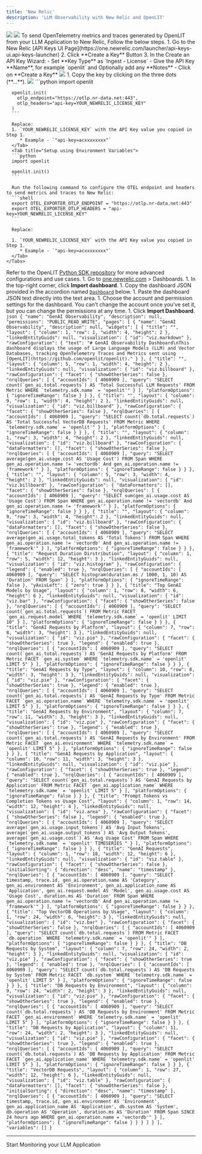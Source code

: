 ```yaml
---
title: 'New Relic'
description: 'LLM Observability with New Relic and OpenLIT'
---
```


<Frame>
  <img src="/images/new-relic-dashboard-1.png" />
  <img src="/images/new-relic-dashboard-2.png" />
</Frame>
To send OpenTelemetry metrics and traces generated by OpenLIT from your LLM Application to New Relic, Follow the below steps.
<Steps>
  <Step title="Get your New Relic Credentials">
    <Steps>
        1. Go to the New Relic [API Keys UI Page](https://one.newrelic.com/launcher/api-keys-ui.api-keys-launcher)
        2. Click **Create a Key** Button
        3. In the Create an API Key Wizard:
            - Set **Key Type** as `Ingest - License`
            - Give the API Key **Name**, for example `openlit` and Optionally add any **Notes**
            - Click on **Create a Key**
            <Frame>
            <img src="https://mintlify.s3-us-west-1.amazonaws.com/odigos/backends/images/newrelic2.png" />
            </Frame>
        1.  Copy the key by clicking on the three dots (**...**).
            <Frame>
            <img src="https://embrace.io/docs/assets/images/new_relic_api_keys-4f6f5da451f0ade8f68c4dda395c3742.png" />
            </Frame>
    </Steps>
  </Step>
  <Step title="Add the following two lines to your application code:">
    <Tabs>
      <Tab title="Setup using function arguments">
      ```python
      import openlit

      openlit.init(
        otlp_endpoint="https://otlp.nr-data.net:443", 
        otlp_headers="api-key=YOUR_NEWRELIC_LICENSE_KEY"
      )
      ```

      Replace:
      1. `YOUR_NEWRELIC_LICENSE_KEY` with the API Key value you copied in Step 1. 
         * Example - `"api-key=acxxxxxxxx"`
      </Tab>
      <Tab title="Setup using Environment Variables">
      ```python
      import openlit

      openlit.init()
      ```

      Run the following command to configure the OTEL endpoint and headers to send metrics and traces to New Relic:
      ```shell
      export OTEL_EXPORTER_OTLP_ENDPOINT = "https://otlp.nr-data.net:443"
      export OTEL_EXPORTER_OTLP_HEADERS = "api-key=YOUR_NEWRELIC_LICENSE_KEY"
      ```

      Replace:

      1. `YOUR_NEWRELIC_LICENSE_KEY` with the API Key value you copied in Step 1. 
         * Example - `"api-key=acxxxxxxxx"`
      </Tab>
    </Tabs>
  Refer to the OpenLIT [Python SDK repository](https://github.com/openlit/openlit/tree/main/sdk/python) for more advanced configurations and use cases.
  </Step>
  <Step title="Import the pre-built Dashboard">
    1. Go to [one.newrelic.com](https://one.newrelic.com/) > Dashboards.
    1. In the top-right corner, click **Import dashboard**.
    1. Copy the dashboard JSON provided in the accordion named [`Dashboard`](#dashboard) below.
    1. Paste the dashboard JSON text directly into the text area.
    1. Choose the account and permission settings for the dashboard. You can’t change the account once you’ve set it, but you can change the permissions at any time.
    1. Click **Import Dashboard**.
  <Accordion title="Dashboard">
      ```json
      {
        "name": "GenAI Observability",
        "description": null,
        "permissions": "PUBLIC_READ_WRITE",
        "pages": [
            {
            "name": "GenAI Observability",
            "description": null,
            "widgets": [
                {
                "title": "",
                "layout": {
                    "column": 1,
                    "row": 1,
                    "width": 4,
                    "height": 2
                },
                "linkedEntityGuids": null,
                "visualization": {
                    "id": "viz.markdown"
                },
                "rawConfiguration": {
                    "text": "# GenAI Observability Dashboard\nThis dashboard displays the usage of Large Language Models (LLM) and Vector Databases, tracking OpenTelemetry Traces and Metrics sent using [OpenLIT](https://github.com/openlit/openlit)."
                }
                },
                {
                "title": "",
                "layout": {
                    "column": 5,
                    "row": 1,
                    "width": 4,
                    "height": 2
                },
                "linkedEntityGuids": null,
                "visualization": {
                    "id": "viz.billboard"
                },
                "rawConfiguration": {
                    "facet": {
                    "showOtherSeries": false
                    },
                    "nrqlQueries": [
                    {
                        "accountIds": [
                        4060909
                        ],
                        "query": "SELECT count(`gen_ai.total.requests`) AS 'Total Successful LLM Requests' FROM Metric WHERE `telemetry.sdk.name` = 'openlit'"
                    }
                    ],
                    "platformOptions": {
                    "ignoreTimeRange": false
                    }
                }
                },
                {
                "title": "",
                "layout": {
                    "column": 9,
                    "row": 1,
                    "width": 4,
                    "height": 2
                },
                "linkedEntityGuids": null,
                "visualization": {
                    "id": "viz.billboard"
                },
                "rawConfiguration": {
                    "facet": {
                    "showOtherSeries": false
                    },
                    "nrqlQueries": [
                    {
                        "accountIds": [
                        4060909
                        ],
                        "query": "SELECT count(`db.total.requests`) AS 'Total Successful VectorDB Requests' FROM Metric WHERE `telemetry.sdk.name` = 'openlit'"
                    }
                    ],
                    "platformOptions": {
                    "ignoreTimeRange": false
                    }
                }
                },
                {
                "title": "",
                "layout": {
                    "column": 1,
                    "row": 3,
                    "width": 4,
                    "height": 2
                },
                "linkedEntityGuids": null,
                "visualization": {
                    "id": "viz.billboard"
                },
                "rawConfiguration": {
                    "dataFormatters": [],
                    "facet": {
                    "showOtherSeries": false
                    },
                    "nrqlQueries": [
                    {
                        "accountIds": [
                        4060909
                        ],
                        "query": "SELECT average(gen_ai.usage.cost AS 'Usage Cost') FROM Span WHERE gen_ai.operation.name != 'vectordb' And gen_ai.operation.name != 'framework'"
                    }
                    ],
                    "platformOptions": {
                    "ignoreTimeRange": false
                    }
                }
                },
                {
                "title": "",
                "layout": {
                    "column": 5,
                    "row": 3,
                    "width": 4,
                    "height": 2
                },
                "linkedEntityGuids": null,
                "visualization": {
                    "id": "viz.billboard"
                },
                "rawConfiguration": {
                    "dataFormatters": [],
                    "facet": {
                    "showOtherSeries": false
                    },
                    "nrqlQueries": [
                    {
                        "accountIds": [
                        4060909
                        ],
                        "query": "SELECT sum(gen_ai.usage.cost AS 'Usage Cost') FROM Span WHERE gen_ai.operation.name != 'vectordb' And gen_ai.operation.name != 'framework'"
                    }
                    ],
                    "platformOptions": {
                    "ignoreTimeRange": false
                    }
                }
                },
                {
                "title": "",
                "layout": {
                    "column": 9,
                    "row": 3,
                    "width": 4,
                    "height": 2
                },
                "linkedEntityGuids": null,
                "visualization": {
                    "id": "viz.billboard"
                },
                "rawConfiguration": {
                    "dataFormatters": [],
                    "facet": {
                    "showOtherSeries": false
                    },
                    "nrqlQueries": [
                    {
                        "accountIds": [
                        4060909
                        ],
                        "query": "SELECT average(gen_ai.usage.total_tokens AS 'Total Tokens') FROM Span WHERE gen_ai.operation.name != 'vectordb' And gen_ai.operation.name != 'framework'"
                    }
                    ],
                    "platformOptions": {
                    "ignoreTimeRange": false
                    }
                }
                },
                {
                "title": "Request Duration Dirstribution",
                "layout": {
                    "column": 1,
                    "row": 5,
                    "width": 12,
                    "height": 3
                },
                "linkedEntityGuids": null,
                "visualization": {
                    "id": "viz.histogram"
                },
                "rawConfiguration": {
                    "legend": {
                    "enabled": true
                    },
                    "nrqlQueries": [
                    {
                        "accountIds": [
                        4060909
                        ],
                        "query": "SELECT histogram(duration.ms / 1000, 1, 10) AS 'Duration' FROM Span"
                    }
                    ],
                    "platformOptions": {
                    "ignoreTimeRange": false
                    },
                    "yAxisLeft": {
                    "zero": true
                    }
                }
                },
                {
                "title": "Top GenAI Models by Usage",
                "layout": {
                    "column": 1,
                    "row": 8,
                    "width": 6,
                    "height": 6
                },
                "linkedEntityGuids": null,
                "visualization": {
                    "id": "viz.bar"
                },
                "rawConfiguration": {
                    "facet": {
                    "showOtherSeries": false
                    },
                    "nrqlQueries": [
                    {
                        "accountIds": [
                        4060909
                        ],
                        "query": "SELECT count(`gen_ai.total.requests`) FROM Metric FACET `gen_ai.request.model` WHERE `telemetry.sdk.name` = 'openlit' LIMIT 10"
                    }
                    ],
                    "platformOptions": {
                    "ignoreTimeRange": false
                    }
                }
                },
                {
                "title": "GenAI Requests by Platform",
                "layout": {
                    "column": 7,
                    "row": 8,
                    "width": 3,
                    "height": 3
                },
                "linkedEntityGuids": null,
                "visualization": {
                    "id": "viz.pie"
                },
                "rawConfiguration": {
                    "facet": {
                    "showOtherSeries": true
                    },
                    "legend": {
                    "enabled": true
                    },
                    "nrqlQueries": [
                    {
                        "accountIds": [
                        4060909
                        ],
                        "query": "SELECT count(`gen_ai.total.requests`) AS 'GenAI Requests by Platform' FROM Metric FACET `gen_ai.system` WHERE `telemetry.sdk.name` = 'openlit' LIMIT 5"
                    }
                    ],
                    "platformOptions": {
                    "ignoreTimeRange": false
                    }
                }
                },
                {
                "title": "GenAI Requests by Type",
                "layout": {
                    "column": 10,
                    "row": 8,
                    "width": 3,
                    "height": 3
                },
                "linkedEntityGuids": null,
                "visualization": {
                    "id": "viz.pie"
                },
                "rawConfiguration": {
                    "facet": {
                    "showOtherSeries": true
                    },
                    "legend": {
                    "enabled": true
                    },
                    "nrqlQueries": [
                    {
                        "accountIds": [
                        4060909
                        ],
                        "query": "SELECT count(`gen_ai.total.requests`) AS 'GenAI Requests by Type' FROM Metric FACET `gen_ai.operation.name` WHERE `telemetry.sdk.name` = 'openlit' LIMIT 5"
                    }
                    ],
                    "platformOptions": {
                    "ignoreTimeRange": false
                    }
                }
                },
                {
                "title": "GenAI Requests by Environment",
                "layout": {
                    "column": 7,
                    "row": 11,
                    "width": 3,
                    "height": 3
                },
                "linkedEntityGuids": null,
                "visualization": {
                    "id": "viz.pie"
                },
                "rawConfiguration": {
                    "facet": {
                    "showOtherSeries": true
                    },
                    "legend": {
                    "enabled": true
                    },
                    "nrqlQueries": [
                    {
                        "accountIds": [
                        4060909
                        ],
                        "query": "SELECT count(`gen_ai.total.requests`) AS 'GenAI Requests by Environment' FROM Metric FACET `gen_ai.environment` WHERE `telemetry.sdk.name` = 'openlit' LIMIT 5"
                    }
                    ],
                    "platformOptions": {
                    "ignoreTimeRange": false
                    }
                }
                },
                {
                "title": "GenAI Requests by Application",
                "layout": {
                    "column": 10,
                    "row": 11,
                    "width": 3,
                    "height": 3
                },
                "linkedEntityGuids": null,
                "visualization": {
                    "id": "viz.pie"
                },
                "rawConfiguration": {
                    "facet": {
                    "showOtherSeries": true
                    },
                    "legend": {
                    "enabled": true
                    },
                    "nrqlQueries": [
                    {
                        "accountIds": [
                        4060909
                        ],
                        "query": "SELECT count(`gen_ai.total.requests`) AS 'GenAI Requests by Application' FROM Metric FACET `gen_ai.application_name` WHERE `telemetry.sdk.name` = 'openlit' LIMIT 5"
                    }
                    ],
                    "platformOptions": {
                    "ignoreTimeRange": false
                    }
                }
                },
                {
                "title": "Prompt Tokens vs Completion Tokens vs Usage Cost",
                "layout": {
                    "column": 1,
                    "row": 14,
                    "width": 12,
                    "height": 4
                },
                "linkedEntityGuids": null,
                "visualization": {
                    "id": "viz.area"
                },
                "rawConfiguration": {
                    "facet": {
                    "showOtherSeries": false
                    },
                    "legend": {
                    "enabled": true
                    },
                    "nrqlQueries": [
                    {
                        "accountIds": [
                        4060909
                        ],
                        "query": "SELECT average(`gen_ai.usage.input_tokens`) AS 'Avg Input Tokens', average(`gen_ai.usage.output_tokens`) AS 'Avg Output Tokens', average(`gen_ai.usage.cost`) AS 'Avg Usage Cost' FROM Span WHERE `telemetry.sdk.name` = 'openlit' TIMESERIES "
                    }
                    ],
                    "platformOptions": {
                    "ignoreTimeRange": false
                    }
                }
                },
                {
                "title": "GenAI Requests",
                "layout": {
                    "column": 1,
                    "row": 18,
                    "width": 12,
                    "height": 6
                },
                "linkedEntityGuids": null,
                "visualization": {
                    "id": "viz.table"
                },
                "rawConfiguration": {
                    "facet": {
                    "showOtherSeries": false
                    },
                    "initialSorting": {
                    "direction": "desc",
                    "name": "timestamp"
                    },
                    "nrqlQueries": [
                    {
                        "accountIds": [
                        4060909
                        ],
                        "query": "SELECT timestamp, trace.id, gen_ai.operation.name AS 'Category', gen_ai.environment AS 'Environment', gen_ai.application_name AS 'Application', gen_ai.request.model AS 'Model', gen_ai.usage.cost AS 'Usage Cost', duration.ms AS 'Duration' FROM Span WHERE gen_ai.operation.name != 'vectordb' And gen_ai.operation.name != 'framework'"
                    }
                    ],
                    "platformOptions": {
                    "ignoreTimeRange": false
                    }
                }
                },
                {
                "title": "Top VectorDB Operations by Usage",
                "layout": {
                    "column": 1,
                    "row": 24,
                    "width": 6,
                    "height": 3
                },
                "linkedEntityGuids": null,
                "visualization": {
                    "id": "viz.bar"
                },
                "rawConfiguration": {
                    "facet": {
                    "showOtherSeries": false
                    },
                    "nrqlQueries": [
                    {
                        "accountIds": [
                        4060909
                        ],
                        "query": "SELECT count(`db.total.requests`) FROM Metric FACET `db.operation` WHERE `telemetry.sdk.name` = 'openlit'"
                    }
                    ],
                    "platformOptions": {
                    "ignoreTimeRange": false
                    }
                }
                },
                {
                "title": "DB Requests by System",
                "layout": {
                    "column": 7,
                    "row": 24,
                    "width": 2,
                    "height": 3
                },
                "linkedEntityGuids": null,
                "visualization": {
                    "id": "viz.pie"
                },
                "rawConfiguration": {
                    "facet": {
                    "showOtherSeries": true
                    },
                    "legend": {
                    "enabled": true
                    },
                    "nrqlQueries": [
                    {
                        "accountIds": [
                        4060909
                        ],
                        "query": "SELECT count(`db.total.requests`) AS 'DB Requests by System' FROM Metric FACET `db.system` WHERE `telemetry.sdk.name` = 'openlit' LIMIT 5"
                    }
                    ],
                    "platformOptions": {
                    "ignoreTimeRange": false
                    }
                }
                },
                {
                "title": "DB Requests by Environment",
                "layout": {
                    "column": 9,
                    "row": 24,
                    "width": 2,
                    "height": 3
                },
                "linkedEntityGuids": null,
                "visualization": {
                    "id": "viz.pie"
                },
                "rawConfiguration": {
                    "facet": {
                    "showOtherSeries": true
                    },
                    "legend": {
                    "enabled": true
                    },
                    "nrqlQueries": [
                    {
                        "accountIds": [
                        4060909
                        ],
                        "query": "SELECT count(`db.total.requests`) AS 'DB Requests by Environment' FROM Metric FACET `gen_ai.environment` WHERE `telemetry.sdk.name` = 'openlit' LIMIT 5"
                    }
                    ],
                    "platformOptions": {
                    "ignoreTimeRange": false
                    }
                }
                },
                {
                "title": "DB Requests by Application",
                "layout": {
                    "column": 11,
                    "row": 24,
                    "width": 2,
                    "height": 3
                },
                "linkedEntityGuids": null,
                "visualization": {
                    "id": "viz.pie"
                },
                "rawConfiguration": {
                    "facet": {
                    "showOtherSeries": true
                    },
                    "legend": {
                    "enabled": true
                    },
                    "nrqlQueries": [
                    {
                        "accountIds": [
                        4060909
                        ],
                        "query": "SELECT count(`db.total.requests`) AS 'DB Requests by Application' FROM Metric FACET `gen_ai.application_name` WHERE `telemetry.sdk.name` = 'openlit' LIMIT 5"
                    }
                    ],
                    "platformOptions": {
                    "ignoreTimeRange": false
                    }
                }
                },
                {
                "title": "VectorDB Requests",
                "layout": {
                    "column": 1,
                    "row": 27,
                    "width": 12,
                    "height": 6
                },
                "linkedEntityGuids": null,
                "visualization": {
                    "id": "viz.table"
                },
                "rawConfiguration": {
                    "dataFormatters": [],
                    "facet": {
                    "showOtherSeries": false
                    },
                    "initialSorting": {
                    "direction": "desc",
                    "name": "timestamp"
                    },
                    "nrqlQueries": [
                    {
                        "accountIds": [
                        4060909
                        ],
                        "query": "SELECT timestamp, trace.id, gen_ai.environment AS 'Environment', gen_ai.application_name AS 'Application', db.system AS 'System', db.operation AS 'Operation', duration.ms AS 'Duration' FROM Span SINCE 24 hours ago WHERE gen_ai.operation.name = 'vectordb'"
                    }
                    ],
                    "platformOptions": {
                    "ignoreTimeRange": false
                    }
                }
                }
            ]
            }
        ],
        "variables": []
        }
      ```
  </Accordion>

  </Step>
</Steps>


---

<CardGroup cols={2}>
<Card title="Integrations" href="/latest/integrations/introduction" icon='circle-nodes'>
Start Monitoring your LLM Application 
</Card>
</CardGroup>